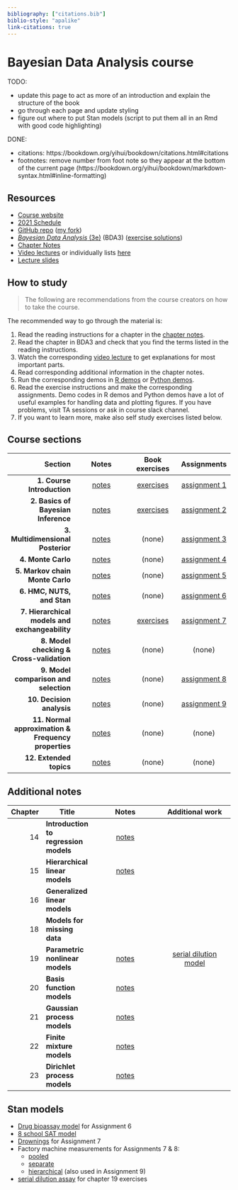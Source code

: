 ```yaml
---
bibliography: ["citations.bib"]
biblio-style: "apalike"
link-citations: true
---
```


# Bayesian Data Analysis course

TODO:

- update this page to act as more of an introduction and explain the structure of the book
- go through each page and update styling
- figure out where to put Stan models (script to put them all in an Rmd with good code highlighting)

DONE:

- citations: https://bookdown.org/yihui/bookdown/citations.html#citations
- footnotes: remove number from foot note so they appear at the bottom of the current page (https://bookdown.org/yihui/bookdown/markdown-syntax.html#inline-formatting)

## Resources

- [Course website](https://avehtari.github.io/BDA_course_Aalto/)
- [2021 Schedule](https://avehtari.github.io/BDA_course_Aalto/Aalto2021.html#Schedule_2021)
- [GitHub repo](https://github.com/avehtari/BDA_course_Aalto) ([my fork](https://github.com/jhrcook/BDA_course_Aalto))
- [*Bayesian Data Analysis* (3e)](https://users.aalto.fi/~ave/BDA3.pdf) (BDA3) ([exercise solutions](book/bda-exercise-solutions3.pdf))
- [Chapter Notes](https://avehtari.github.io/BDA_course_Aalto/chapter_notes/BDA_notes.pdf)
- [Video lectures](https://aalto.cloud.panopto.eu/Panopto/Pages/Sessions/List.aspx#folderID=%22f0ec3a25-9e23-4935-873b-a9f401646812%22) or individually lists [here](https://avehtari.github.io/BDA_course_Aalto/#videos)
- [Lecture slides](https://github.com/avehtari/BDA_course_Aalto/tree/master/slides)

## How to study

> The following are recommendations from the course creators on how to take the course.

The recommended way to go through the material is:

1. Read the reading instructions for a chapter in the [chapter notes](https://avehtari.github.io/BDA_course_Aalto/chapter_notes/BDA_notes.pdf).
2. Read the chapter in BDA3 and check that you find the terms listed in the reading instructions.
3. Watch the corresponding [video lecture](https://aalto.cloud.panopto.eu/Panopto/Pages/Sessions/List.aspx#folderID=%22f0ec3a25-9e23-4935-873b-a9f401646812%22) to get explanations for most important parts.
4. Read corresponding additional information in the chapter notes.
5. Run the corresponding demos in [R demos](https://github.com/avehtari/BDA_R_demos) or [Python demos](https://github.com/avehtari/BDA_py_demos).
6. Read the exercise instructions and make the corresponding assignments. Demo codes in R demos and Python demos have a lot of useful examples for handling data and plotting figures. If you have problems, visit TA sessions or ask in course slack channel.
7. If you want to learn more, make also self study exercises listed below.

## Course sections

| Section                                             | Notes                                                        | Book exercises                                    | Assignments                                           |
|----------------------------------------------------:|:------------------------------------------------------------:|:-------------------------------------------------:|:-----------------------------------------------------:|
| **1. Course Introduction**                          | [notes](notes/01_introduction_bda3-01.html)                  | [exercises](book-exercises/bda-exercises-01.html) | [assignment 1](assignments/jhcook-assignment-01.html) |
| **2. Basics of Bayesian Inference**                 | [notes](notes/02_basics-of-Bayesian-inference_bda3-02.html)  | [exercises](book-exercises/bda-exercises-02.html) | [assignment 2](assignments/jhcook-assignment-02.html) |
| **3. Multidimensional Posterior**                   | [notes](notes/03_multidimensional-posterior_bda3-03.html)    | (none)                                            | [assignment 3](assignments/jhcook-assignment-03.html) |
| **4. Monte Carlo**                                  | [notes](notes/04_monte-carlo_bda3-10.html)                   | (none)                                            | [assignment 4](assignments/jhcook-assignment-04.html) |
| **5. Markov chain Monte Carlo**                     | [notes](notes/05_mcmc_bda3-11.html)                          | (none)                                            | [assignment 5](assignments/jhcook-assignment-05.html) |
| **6. HMC, NUTS, and Stan**                          | [notes](notes/06_hmc-nuts-stan_bda3-12.html)                 | (none)                                            | [assignment 6](assignments/jhcook-assignment-06.html) |
| **7. Hierarchical models and exchangeability**      | [notes](notes/07_hierarchical-models_bda3-5.html)            | [exercises](book-exercises/bda-exercises-07.html) | [assignment 7](assignments/jhcook-assignment-07.html) |
| **8. Model checking & Cross-validation**            | [notes](notes/08_model-checking-and-cv_bda3-6-7.html)        | (none)                                            | (none)                                                |
| **9. Model comparison and selection**               | [notes](notes/09_model-selection_bda3-7.html)                | (none)                                            | [assignment 8](assignments/jhcook-assignment-08.html) |
| **10. Decision analysis**                           | [notes](notes/10_decision-analysis_bda3-9.html)              | (none)                                            | [assignment 9](assignments/jhcook-assignment-09.html) |
| **11. Normal approximation & Frequency properties** | [notes](notes/11_normal-approx-freq-properties_bda3-04.html) | (none)                                            | (none)                                                |
| **12. Extended topics**                             | [notes](notes/12_extended-topics.html)                       | (none)                                            | (none)                                                |

## Additional notes

| Chapter | Title                                 | Notes                                                      | Additional work                                               |
|--------:|---------------------------------------|:----------------------------------------------------------:|:-------------------------------------------------------------:|
|      14 | **Introduction to regression models** | [notes](notes/13_intro-to-regression-models_bda3-14.html)  |                                                               |
|      15 | **Hierarchical linear models**        | [notes](notes/14_hierarchical-linear-models_bda3-15.html)  |                                                               |
|      16 | **Generalized linear models**         |                                                            |                                                               |
|      18 | **Models for missing data**           |                                                            |                                                               |
|      19 | **Parametric nonlinear models**       | [notes](notes/17_parametric-nonlinear-models_bda3-19.html) | [serial dilution model](book-exercises/bda-exercises-19.html) |
|      20 | **Basis function models**             | [notes](notes/18_basis-function-models_bda3-20.html)       |                                                               |
|      21 | **Gaussian process models**           | [notes](notes/19_gaussian-processes_bda3-21.html)          |                                                               |
|      22 | **Finite mixture models**             | [notes](notes/20_finite-mixture-models_bda3-22.html)       |                                                               |
|      23 | **Dirichlet process models**          | [notes](notes/21_Dirichlet-process-models_bda3-23.html)    |                                                               |

## Stan models

- [Drug bioassay model](models/assignment06-bioassay.stan) for Assignment 6
- [8 school SAT model](models/8-schools.stan)
- [Drownings](models/assignment07-drownings.stan) for Assignment 7
- Factory machine measurements for Assignments 7 & 8:
  - [pooled](models/assignment07_factories_pooled.stan)
  - [separate](models/assignment07_factories_separate.stan)
  - [hierarchical](models/assignment07_factories_hierarchical.stan) (also used in Assignment 9)
- [serial dilution assay](models/serial-dilution.stan) for chapter 19 exercises
